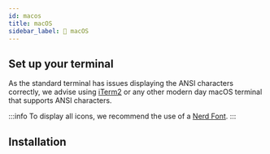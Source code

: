 ```yaml
---
id: macos
title: macOS
sidebar_label: 🍏 macOS
---
```



## Set up your terminal

As the standard terminal has issues displaying the ANSI characters correctly, we advise using
[iTerm2][iterm2] or any other modern day macOS terminal that supports ANSI characters.

:::info
To display all icons, we recommend the use of a [Nerd Font][fonts].
:::

## Installation

<InstallHomebrew />

[fonts]: /docs/installation/fonts
[scoop]: https://scoop.sh/
[wt]: https://github.com/microsoft/terminal
[iterm2]: https://www.iterm2.com/
[powershell]: https://www.powershellgallery.com/packages/oh-my-posh
[configuration]: /docs/configuration/overview
